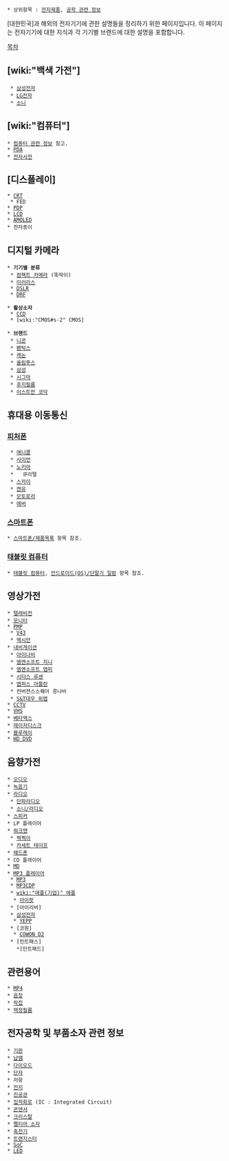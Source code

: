  * 상위항목 : [[전자제품]], [[공학 관련 정보]]

[대한민국]과 해외의 전자기기에 관한 설명들을 정리하기 위한 페이지입니다.
이 페이지는 전자기기에 대한 지식과 각 기기별 브랜드에 대한 설명을 포함합니다.

[[목차]]
== [wiki:"백색 가전"] ==
  * [[삼성전자]]
  * [[LG전자]]
  * [[소니]]

== [wiki:"컴퓨터"] ==
 * [[컴퓨터 관련 정보]] 참고.
 * [[PDA]]
 * [[전자사전]]

== [디스플레이] ==
 * [[CRT]]
  * FED
 * [[PDP]]
 * [[LCD]]
 * [[AMOLED]]
 * 전자종이

== 디지털 카메라 ==
 * '''기기별 분류'''
  * [[컴팩트 카메라]] (똑딱이)
  * [[미러리스]]
  * [[DSLR]]
  * [[DRF]]

 * '''촬상소자'''
  * [[CCD]]
  * [wiki:"CMOS#s-2" CMOS]

 * '''브랜드'''
  * [[니콘]]
  * [[펜탁스]]
  * [[캐논]]
  * [[올림푸스]]
  * [[삼성]]
  * [[시그마]]
  * [[후지필름]]
  * [[이스트만 코닥]]

== 휴대용 이동통신 ==
=== [[피처폰]] ===
  * [[애니콜]]
  * [[사이언]]
  * [[노키아]]
  *   큐리텔
  * [[스카이]]
  * [[캔유]]
  * [[모토로라]]
  * [[에버]]
=== [[스마트폰]] ===
 * [[스마트폰/제품목록]] 항목 참조.
=== [[태블릿 컴퓨터]] ===
 * [[태블릿 컴퓨터]], [[안드로이드(OS)/단말기 일람]] 항목 참조.

== 영상가전 ==
 * [[텔레비전]]
 * [[모니터]]
 * [[PMP]]
  * [[V43]]
  * [[맥시안]]
 * [[내비게이션]]
  * [[아이나비]]
  * [[엠엔소프트 지니]]
  * [[엠엔소프트 맵피]]
  * [[시터스 루센]]
  * [[맵퍼스 아틀란]]
  * 컨버젼스스퀘어 콩나비
  * [[S&T대우 위맵]]
 * [[CCTV]]
 * [[VHS]]
 * [[베타맥스]]
 * [[레이저디스크]]
 * [[블루레이]]
 * [[HD DVD]]

== 음향가전 ==
 * [[오디오]]
 * [[녹음기]]
 * [[라디오]]
  * [[단파라디오]]
  * [[소니/라디오]]
 * [[스피커]]
 * LP 플레이어
 * [[워크맨]]
  * [[찍찍이]]
  * [[카세트 테이프]]
 * [[헤드폰]]
 * CD 플레이어
 * [[MD]]
 * [[MP3 플레이어]]
  * [[MP3]]
  * [[MP3CDP]]
  * [[wiki:"애플(기업)" 애플]]
   * [[아이팟]]
  * [아이리버]
  * [[삼성전자]]
   * [[YEPP]]
  * [코원]
   * [[COWON D2]]
  * [민트패스]
    *[민트패드]

== 관련용어 ==
 * [[MP4]]
 * [[음장]]
 * [[락칩]]
 * [[액정필름]]

== 전자공학 및 부품소자 관련 정보 ==
 * [[기판]]
 * [[납땜]]
 * [[다이오드]]
 * [[단자]]
 * 저항
 * [[전지]]
 * [[진공관]]
 * [[집적회로]] (IC : Integrated Circuit)
 * [[콘덴서]]
 * [[크리스탈]]
 * [[펠티어 소자]]
 * [[축전기]]
 * [[트랜지스터]]
 * [[SoC]]
 * [[LED]]
